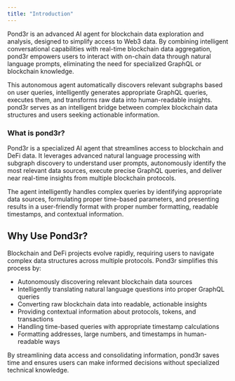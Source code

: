 ```yaml
---
title: "Introduction"
---
```


Pond3r is an advanced AI agent for blockchain data exploration and analysis, designed to simplify access to Web3 data. By combining intelligent conversational capabilities with real-time blockchain data aggregation, pond3r empowers users to interact with on-chain data through natural language prompts, eliminating the need for specialized GraphQL or blockchain knowledge.

This autonomous agent automatically discovers relevant subgraphs based on user queries, intelligently generates appropriate GraphQL queries, executes them, and transforms raw data into human-readable insights. pond3r serves as an intelligent bridge between complex blockchain data structures and users seeking actionable information.

### What is pond3r?

Pond3r is a specialized AI agent that streamlines access to blockchain and DeFi data. It leverages advanced natural language processing with subgraph discovery to understand user prompts, autonomously identify the most relevant data sources, execute precise GraphQL queries, and deliver near real-time insights from multiple blockchain protocols.

The agent intelligently handles complex queries by identifying appropriate data sources, formulating proper time-based parameters, and presenting results in a user-friendly format with proper number formatting, readable timestamps, and contextual information.

## Why Use Pond3r?

Blockchain and DeFi projects evolve rapidly, requiring users to navigate complex data structures across multiple protocols. Pond3r simplifies this process by:

- Autonomously discovering relevant blockchain data sources
- Intelligently translating natural language questions into proper GraphQL queries
- Converting raw blockchain data into readable, actionable insights
- Providing contextual information about protocols, tokens, and transactions
- Handling time-based queries with appropriate timestamp calculations
- Formatting addresses, large numbers, and timestamps in human-readable ways

By streamlining data access and consolidating information, pond3r saves time and ensures users can make informed decisions without specialized technical knowledge. 